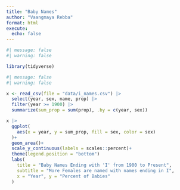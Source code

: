 ```yaml
---
title: "Baby Names"
author: "Vaangmaya Rebba"
format: html
execute: 
  echo: false
---
```


```r
#| message: false
#| warning: false

library(tidyverse)
```

```r
#| message: false
#| warning: false

x <- read_csv(file = "data/i_names.csv") |> 
  select(year, sex, name, prop) |> 
  filter(year >= 1900) |> 
  summarize(sum_prop = sum(prop), .by = c(year, sex))

x |> 
  ggplot(
    aes(x = year, y = sum_prop, fill = sex, color = sex)
  )+
  geom_area()+
  scale_y_continuous(labels = scales::percent)+
  theme(legend.position = "bottom")
  labs(
    title = "Baby Names Ending with 'I' from 1900 to Present",
    subtitle = "More Females are named with names ending in I",
    x = "Year", y = "Percent of Babies"
  )

```

